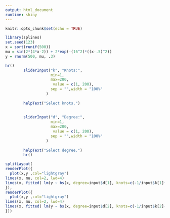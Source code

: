 ```yaml
---
output: html_document
runtime: shiny
---
```


```r
knitr::opts_chunk$set(echo = TRUE)
```


```r

library(splines)
set.seed(123)
x = sort(runif(500))
mu = sin(2*(4*x-2)) + 2*exp(-(16^2)*((x-.5)^2))
y = rnorm(500, mu, .3)

hr()
        sliderInput("k", "Knots:", 
                    min=1,
                    max=200,
                     value = c(1, 200),
                    sep = "",width = "100%"
                  )
        
        helpText("Select knots.")
        
        
        sliderInput("d", "Degree:", 
                    min=1,
                    max=200,
                     value = c(1, 200),
                    sep = "",width = "100%"
                  )
        
        helpText("Select degree.")
        hr()
```


```r




splitLayout( 
renderPlot({
  plot(x,y ,col="lightgray")
lines(x, mu, col=2, lwd=4)
lines(x, fitted( lm(y ~ bs(x, degree=input$d[1], knots=c(-1/input$k[1]+(1:input$k[1])/input$k[1]))) ), col=4, lwd=2)
}),
renderPlot({
  plot(x,y ,col="lightgray")
lines(x, mu, col=2, lwd=4)
lines(x, fitted( lm(y ~ bs(x, degree=input$d[2], knots=c(-1/input$k[2]+(1:input$k[2])/input$k[2]))) ), col=4, lwd=2)
}))
```
